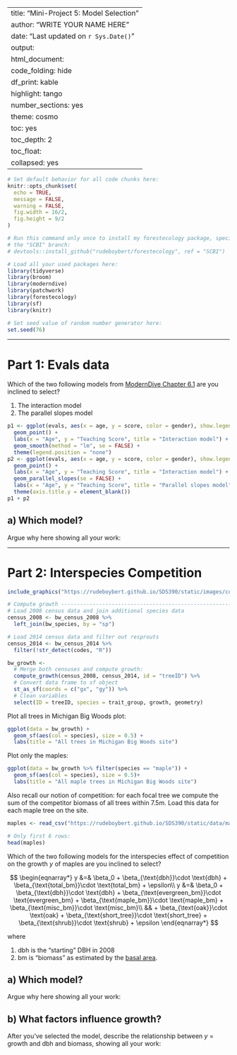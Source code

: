 
---
title: "Mini-Project 5: Model Selection"
author: "WRITE YOUR NAME HERE"
date: "Last updated on `r Sys.Date()`"
output:
  html_document: 
    code_folding: hide
    df_print: kable
    highlight: tango
    number_sections: yes
    theme: cosmo
    toc: yes
    toc_depth: 2
    toc_float:
      collapsed: yes
---

```r
# Set default behavior for all code chunks here:
knitr::opts_chunk$set(
  echo = TRUE, 
  message = FALSE, 
  warning = FALSE, 
  fig.width = 16/2, 
  fig.height = 9/2
)

# Run this command only once to install my forestecology package, specifically
# the "SCBI" branch:
# devtools::install_github("rudeboybert/forestecology", ref = "SCBI")

# Load all your used packages here:
library(tidyverse)
library(broom)
library(moderndive)
library(patchwork)
library(forestecology)
library(sf)
library(knitr)

# Set seed value of random number generator here:
set.seed(76)
```



***



# Part 1: Evals data

Which of the two following models from [ModernDive Chapter 6.1](https://moderndive.com/6-multiple-regression.html#model4) are you inclined to select?

1. The interaction model
1. The parallel slopes model

```r
p1 <- ggplot(evals, aes(x = age, y = score, color = gender), show.legend = FALSE) +
  geom_point() +
  labs(x = "Age", y = "Teaching Score", title = "Interaction model") +
  geom_smooth(method = "lm", se = FALSE) +
  theme(legend.position = "none")
p2 <- ggplot(evals, aes(x = age, y = score, color = gender), show.legend = FALSE) +
  geom_point() +
  labs(x = "Age", y = "Teaching Score", title = "Interaction model") +
  geom_parallel_slopes(se = FALSE) +
  labs(x = "Age", y = "Teaching Score", title = "Parallel slopes model") +
  theme(axis.title.y = element_blank())
p1 + p2
```

## a) Which model?

Argue why here showing all your work:





***



# Part 2: Interspecies Competition

```r
include_graphics("https://rudeboybert.github.io/SDS390/static/images/competition_neighborhood.png")
```

```r
# Compute growth ---------------------------------------------------------------
# Load 2008 census data and join additional species data
census_2008 <- bw_census_2008 %>%
  left_join(bw_species, by = "sp")

# Load 2014 census data and filter out resprouts
census_2014 <- bw_census_2014 %>%
  filter(!str_detect(codes, "R"))

bw_growth <-
  # Merge both censuses and compute growth:
  compute_growth(census_2008, census_2014, id = "treeID") %>%
  # Convert data frame to sf object
  st_as_sf(coords = c("gx", "gy")) %>%
  # Clean variables
  select(ID = treeID, species = trait_group, growth, geometry)
```

Plot all trees in Michigan Big Woods plot:

```r
ggplot(data = bw_growth) +
  geom_sf(aes(col = species), size = 0.5) +
  labs(title = "All trees in Michigan Big Woods site")
```

Plot only the maples:

```r
ggplot(data = bw_growth %>% filter(species == "maple")) +
  geom_sf(aes(col = species), size = 0.5)+
  labs(title = "All maple trees in Michigan Big Woods site")
```

Also recall our notion of competition: for each focal tree we compute the sum of the competitor biomass of all trees within 7.5m. Load this data for each maple tree on the site. 

```r
maples <- read_csv("https://rudeboybert.github.io/SDS390/static/data/maples.csv")

# Only first 6 rows:
head(maples)
```

Which of the two following models for the interspecies effect of competition on the growth $y$ of maples are you inclined to select?

$$
\begin{eqnarray*}
y &=& \beta_0 + \beta_{\text{dbh}}\cdot \text{dbh} + \beta_{\text{total_bm}}\cdot \text{total_bm} + \epsilon\\
y &=& \beta_0 + \beta_{\text{dbh}}\cdot \text{dbh} + \beta_{\text{evergreen_bm}}\cdot \text{evergreen_bm} + \beta_{\text{maple_bm}}\cdot \text{maple_bm} + \beta_{\text{misc_bm}}\cdot \text{misc_bm}\\
&& + \beta_{\text{oak}}\cdot \text{oak} + \beta_{\text{short_tree}}\cdot \text{short_tree} + \beta_{\text{shrub}}\cdot \text{shrub} + \epsilon
\end{eqnarray*}
$$

where 

1. $\text{dbh}$ is the "starting" DBH in 2008
1. $\text{bm}$ is "biomass" as estimated by the [basal area](https://en.wikipedia.org/wiki/Basal_area). 


## a) Which model?

Argue why here showing all your work:


## b) What factors influence growth?

After you've selected the model, describe the relationship between $y$ = growth and $\text{dbh}$ and $\text{biomass}$, showing all your work:

